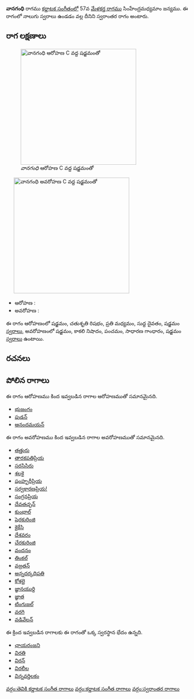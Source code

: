 {{Infobox ragam
	| name          	= వానగంధి
	| synonym	    	= 
	| mela          	= 
	| chakra        	= 
	| janaka        	= 
	| type          	= స్వరాంతర
	| arohanam      	= {{svaraC|S|R2|M2|D1|S'}} 
	| avarohanam    	= {{svaraC|S'|N3|P|G2|S}}
	| jeeva         	=
	| chhaya        	=
	| nyasa         	=
	| vishesha      	= 
	| equivalent  		= 
}}
{{కర్ణాటక సంగీత రాగాలు}}
'''వానగంధి''' రాగము [[కర్ణాటక సంగీతం]]లో 57వ [[మేళకర్త రాగము]] సింహేంద్రమధ్యమాం జన్యము.  ఈ రాగంలో నాలుగు స్వరాలు ఉండడం వల్ల దీనిని స్వరాంతర రాగం అంటారు.


==రాగ లక్షణాలు==
[[Image:vanagandhi_ar_kb2wiki.png|thumb|right|316px|''వానగంధి'' ఆరోహణ C వద్ద షడ్జమంతో]]
	[[Image:vanagandhi_av_kb2wiki.png|thumb|right|316px|''వానగంధి'' అవరోహణ C వద్ద షడ్జమంతో]]

* ఆరోహణ : {{svaraC|S|R2|M2|D1|S'}} 
* అవరోహణ : {{svaraC|S'|N3|P|G2|S}}

ఈ రాగం ఆరోహణంలో షడ్జమం, చతుశృతి రిషభం, ప్రతి మధ్యమం, సుద్ద దైవతం, షడ్జమం [[స్వరాలు]], అవరోహణంలో షడ్జమం, కాకలి  నిషాదం, పంచమం, సాధారణ  గాంధారం, షడ్జమం [[స్వరాలు]] ఉంటాయి.

==రచనలు==



==పోలిన రాగాలు==
ఈ రాగం ఆరోహణము కింద ఇవ్వబడిన రాగాల ఆరోహణముతో సమానమైనది.
* [[భుజంగం]]
* [[ పుడన్]]
* [[ఆనందమయన్]]

ఈ రాగం అవరోహణము కింద ఇవ్వబడిన రాగాల అవరోహణముతో సమానమైనది.
* [[తత్తురు]]
* [[తారకపతిప్రియ]]
* [[సరసిసిరు]]
* [[శలకై]]
* [[షంహ్బరీప్రియ]]
* [[సర్వకారణప్రియ!]]
* [[సంగ్రనప్రియ]]
* [[దేవతచ్ఛన్]]
* [[కుంభాల్]]
* [[షెరకురింజి]]
* [[ కైకేసి]]
* [[దేశవరం]]
* [[ చేరకురింజి]]
* [[వందనం]]
* [[తింకల్]]
* [[వజ్రతన్]]
* [[అన్నదర్కధిపతి]]
* [[కోశలై]]
* [[ జ్ఞానయుర్ది]]
* [[జ్ఞాత]]
* [[ టింగుజల్]]
* [[వరగి]]
* [[వడివేలన్]]

ఈ క్రింద ఇవ్వబడిన రాగాలకు ఈ రాగంతో ఒక్క స్వరస్థాన భేదం ఉన్నది.
* [[ఛాయరంజని]]
* [[విరతి]]
* [[విరన్]]
* [[విరలీల]]
* [[విన్నవర్తిలకం]]



[[వర్గం:తెవికి కర్ణాటక సంగీత రాగాలు]]
[[వర్గం:కర్ణాటక సంగీత రాగాలు]]
[[వర్గం:స్వరాంతర రాగాలు]]